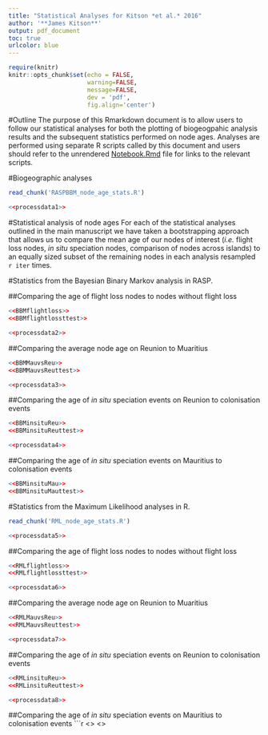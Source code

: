 ```yaml
---
title: "Statistical Analyses for Kitson *et al.* 2016"
author: '**James Kitson**'
output: pdf_document
toc: true
urlcolor: blue
---
```


```r
require(knitr)
knitr::opts_chunk$set(echo = FALSE,
                      warning=FALSE,
                      message=FALSE,
                      dev = 'pdf',
                      fig.align='center')
```
\newpage
#Outline
The purpose of this Rmarkdown document is to allow users to follow our statistical analyses for both the plotting of biogeogpahic analysis results and the subsequent statistics performed on node ages. Analyses are performed using separate R scripts called by this document and users should refer to the unrendered [Notebook.Rmd](https://github.com/James-Kitson/Biogeography/blob/master/Notebook.Rmd) file for links to the relevant scripts.

#Biogeographic analyses

\newpage
```r
read_chunk('RASPBBM_node_age_stats.R')
```
```r
<<processdata1>>
```
#Statistical analysis of node ages
For each of the statistical analyses outlined in the main manuscript we have taken a bootstrapping approach that allows us to compare the mean age of our nodes of interest (*i.e.* flight loss nodes, *in situ* speciation nodes, comparison of nodes across islands) to an equally sized subset of the remaining nodes in each analysis resampled `r iter` times.

#Statistics from the Bayesian Binary Markov analysis in RASP.

##Comparing the age of flight loss nodes to nodes without flight loss
```r
<<BBMflightloss>>
<<BBMflightlossttest>>
```
  
```r
<<processdata2>>
```

##Comparing the average node age on Reunion to Muaritius
```r
<<BBMMauvsReu>>
<<BBMMauvsReuttest>>
```

```r
<<processdata3>>
```

##Comparing the age of *in situ* speciation events on Reunion to colonisation events
```r
<<BBMinsituReu>>
<<BBMinsituReuttest>>
```

```r
<<processdata4>>
```

##Comparing the age of *in situ* speciation events on Mauritius to colonisation events
```r
<<BBMinsituMau>>
<<BBMinsituMauttest>>
```
\newpage

#Statistics from the Maximum Likelihood analyses in R.
```r
read_chunk('RML_node_age_stats.R')
```
```r
<<processdata5>>
```

##Comparing the age of flight loss nodes to nodes without flight loss
```r
<<RMLflightloss>>
<<RMLflightlossttest>>
```
  
```r
<<processdata6>>
```

##Comparing the average node age on Reunion to Muaritius
```r
<<RMLMauvsReu>>
<<RMLMauvsReuttest>>
```

```r
<<processdata7>>
```

##Comparing the age of *in situ* speciation events on Reunion to colonisation events
```r
<<RMLinsituReu>>
<<RMLinsituReuttest>>
```

```r
<<processdata8>>
```

##Comparing the age of *in situ* speciation events on Mauritius to colonisation events
```r
<<RMLinsituMau>>
<<RMLinsituMauttest>>